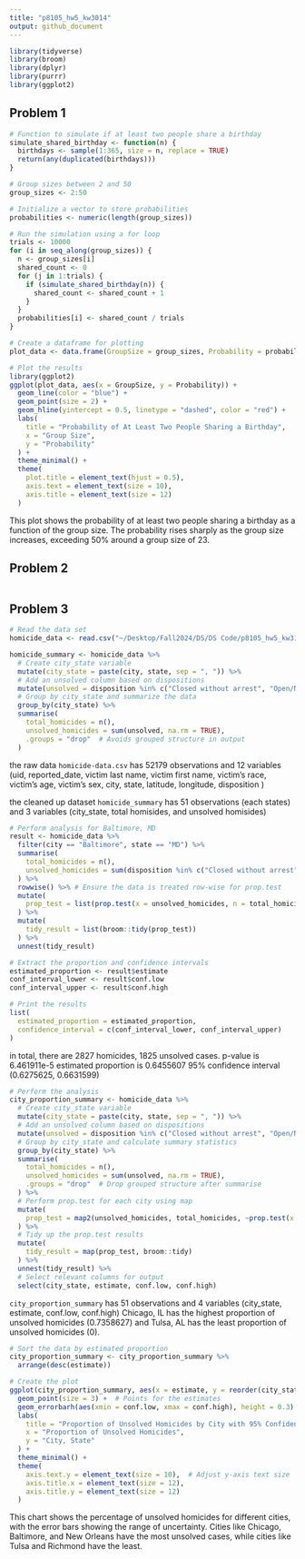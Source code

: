 ```yaml
---
title: "p8105_hw5_kw3014"
output: github_document
---
```

```r
library(tidyverse)
library(broom)
library(dplyr)
library(purrr)
library(ggplot2)

```


## Problem 1
```r
# Function to simulate if at least two people share a birthday
simulate_shared_birthday <- function(n) {
  birthdays <- sample(1:365, size = n, replace = TRUE)
  return(any(duplicated(birthdays)))
}

# Group sizes between 2 and 50
group_sizes <- 2:50

# Initialize a vector to store probabilities
probabilities <- numeric(length(group_sizes))

# Run the simulation using a for loop
trials <- 10000
for (i in seq_along(group_sizes)) {
  n <- group_sizes[i]
  shared_count <- 0
  for (j in 1:trials) {
    if (simulate_shared_birthday(n)) {
      shared_count <- shared_count + 1
    }
  }
  probabilities[i] <- shared_count / trials
}

# Create a dataframe for plotting
plot_data <- data.frame(GroupSize = group_sizes, Probability = probabilities)

# Plot the results
library(ggplot2)
ggplot(plot_data, aes(x = GroupSize, y = Probability)) +
  geom_line(color = "blue") +
  geom_point(size = 2) +
  geom_hline(yintercept = 0.5, linetype = "dashed", color = "red") +
  labs(
    title = "Probability of At Least Two People Sharing a Birthday",
    x = "Group Size",
    y = "Probability"
  ) +
  theme_minimal() +
  theme(
    plot.title = element_text(hjust = 0.5),
    axis.text = element_text(size = 10),
    axis.title = element_text(size = 12)
  )

```
This plot shows the probability of at least two people sharing a birthday as a function of the group size. The probability rises sharply as the group size increases, exceeding 50% around a group size of 23.




## Problem 2

```r

```

## Problem 3

```r
# Read the data set
homicide_data <- read.csv("~/Desktop/Fall2024/DS/DS Code/p8105_hw5_kw3104/homicide-data.csv")

homicide_summary <- homicide_data %>%
  # Create city_state variable
  mutate(city_state = paste(city, state, sep = ", ")) %>%
  # Add an unsolved column based on dispositions
  mutate(unsolved = disposition %in% c("Closed without arrest", "Open/No arrest")) %>%
  # Group by city_state and summarize the data
  group_by(city_state) %>%
  summarise(
    total_homicides = n(),
    unsolved_homicides = sum(unsolved, na.rm = TRUE),
    .groups = "drop"  # Avoids grouped structure in output
  )

```

the raw data `homicide-data.csv` has 52179 observations and 12 variables (uid, reported_date, victim last name, victim first name, victim's race, victim's age, victim's sex, city, state, latitude, longitude, disposition )

the cleaned up dataset `homicide_summary` has 51 observations (each states) and 3 variables (city_state, total homisides, and unsolved homisides)

```r
# Perform analysis for Baltimore, MD
result <- homicide_data %>%
  filter(city == "Baltimore", state == "MD") %>%
  summarise(
    total_homicides = n(),
    unsolved_homicides = sum(disposition %in% c("Closed without arrest", "Open/No arrest"))
  ) %>%
  rowwise() %>% # Ensure the data is treated row-wise for prop.test
  mutate(
    prop_test = list(prop.test(x = unsolved_homicides, n = total_homicides, conf.level = 0.95))
  ) %>%
  mutate(
    tidy_result = list(broom::tidy(prop_test))
  ) %>%
  unnest(tidy_result)

# Extract the proportion and confidence intervals
estimated_proportion <- result$estimate
conf_interval_lower <- result$conf.low
conf_interval_upper <- result$conf.high

# Print the results
list(
  estimated_proportion = estimated_proportion,
  confidence_interval = c(conf_interval_lower, conf_interval_upper)
)
```
in total, there are 2827 homicides, 1825 unsolved cases.
p-value is 6.461911e-5
estimated proportion is 0.6455607
95% confidence interval (0.6275625, 0.6631599)

```r
# Perform the analysis
city_proportion_summary <- homicide_data %>%
  # Create city_state variable
  mutate(city_state = paste(city, state, sep = ", ")) %>%
  # Add an unsolved column based on dispositions
  mutate(unsolved = disposition %in% c("Closed without arrest", "Open/No arrest")) %>%
  # Group by city_state and calculate summary statistics
  group_by(city_state) %>%
  summarise(
    total_homicides = n(),
    unsolved_homicides = sum(unsolved, na.rm = TRUE),
    .groups = "drop"  # Drop grouped structure after summarise
  ) %>%
  # Perform prop.test for each city using map
  mutate(
    prop_test = map2(unsolved_homicides, total_homicides, ~prop.test(x = .x, n = .y, conf.level = 0.95))
  ) %>%
  # Tidy up the prop.test results
  mutate(
    tidy_result = map(prop_test, broom::tidy)
  ) %>%
  unnest(tidy_result) %>%
  # Select relevant columns for output
  select(city_state, estimate, conf.low, conf.high)
```
`city_proportion_summary` has 51 observations and 4 variables (city_state, estimate, conf.low, conf.high)
Chicago, IL has the highest proportion of unsolved homicides (0.7358627) and Tulsa, AL has the least proportion of unsolved homicides (0).

```r
# Sort the data by estimated proportion
city_proportion_summary <- city_proportion_summary %>%
  arrange(desc(estimate))

# Create the plot
ggplot(city_proportion_summary, aes(x = estimate, y = reorder(city_state, estimate))) +
  geom_point(size = 3) +  # Points for the estimates
  geom_errorbarh(aes(xmin = conf.low, xmax = conf.high), height = 0.3) +  # Error bars
  labs(
    title = "Proportion of Unsolved Homicides by City with 95% Confidence Intervals",
    x = "Proportion of Unsolved Homicides",
    y = "City, State"
  ) +
  theme_minimal() +
  theme(
    axis.text.y = element_text(size = 10),  # Adjust y-axis text size
    axis.title.x = element_text(size = 12),
    axis.title.y = element_text(size = 12)
  )
```
This chart shows the percentage of unsolved homicides for different cities, with the error bars showing the range of uncertainty. Cities like Chicago, Baltimore, and New Orleans have the most unsolved cases, while cities like Tulsa and Richmond have the least.



